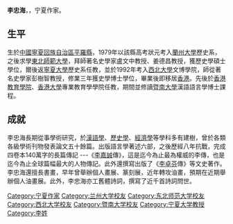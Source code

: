 '''李忠海'''，{{bd|1962年|8月||}}，宁夏作家。

==生平==
生於[[中國|中國]][[寧夏回族自治區|寧夏回族自治區]][[平羅縣|平羅縣]]，1979年以該縣高考狀元考入[[蘭州大學|蘭州大學]]歷史系，之後求學[[東北師範大學|東北師範大學]]，拜師著名史學家盧文中教授、姜德昌教授，獲歷史學碩士學位，爾後返[[寧夏大學|寧夏大學]]歷史系任教，並於1992年考入[[西北大學_(中國)|西北大學]]文博學院，師從著名史學家彭樹智教授，修業三年獲史學博士學位，畢業後即移居[[香港|香港]]。先後於[[香港教育學院|香港教育學院]]、[[香港大學|香港大學]]專業教育學學院任教，期間並修讀[[暨南大學|暨南大學]]漢語語言學博士課程。

==成就==
李忠海長期從事學術研究，於[[漢語學|漢語學]]、[[歷史學|歷史學]]、[[經濟學|經濟學]]等學科多有建樹，曾於各類各級學術刊物發表論文五十餘篇。出版語言學著述六部，之後歷經八年抗戰，完成四卷本140萬字的長篇傳記 ---《[[李嘉誠|李嘉誠]]傳》，這是迄今為止最為權威的李傳，也是迄今為止全球篇幅最大的人物傳記。此外還撰寫出版了《[[李卓芬|李卓芬]]傳》等文史著作。李忠海還擅長書畫，早年曾舉辦個人畫展、篆刻展，近年轉攻油畫，預期在近期舉辦個人油畫展。此外，李忠海亦工舊體詩詞，撰寫了近千首詩詞問世。

{{DEFAULTSORT:L}}
[[Category:宁夏作家|Category:宁夏作家]]
[[Category:兰州大学校友|Category:兰州大学校友]]
[[Category:东北师范大学校友|Category:东北师范大学校友]]
[[Category:西北大学校友|Category:西北大学校友]]
[[Category:暨南大学校友|Category:暨南大学校友]]
[[Category:宁夏大学教授|Category:宁夏大学教授]]
[[Category:李姓|Category:李姓]]
